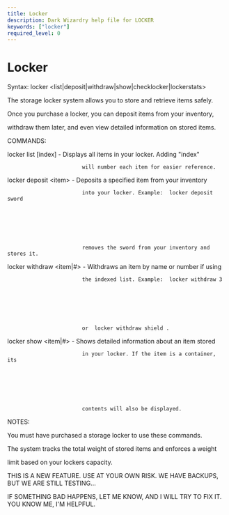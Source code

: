 ```yaml
---
title: Locker
description: Dark Wizardry help file for LOCKER
keywords: ["locker"]
required_level: 0
---
```


# Locker

Syntax:  locker \<list|deposit|withdraw|show|checklocker|lockerstats\>  

The storage locker system allows you to store and retrieve items safely.  
Once you purchase a locker, you can deposit items from your inventory,  
withdraw them later, and even view detailed information on stored items.  

COMMANDS:  
 locker list [index]      - Displays all items in your locker. Adding "index"  
                            will number each item for easier reference.  

 locker deposit \<item\>    - Deposits a specified item from your inventory  
                            into your locker. Example:  locker deposit sword  
                            removes the sword from your inventory and stores it.  

 locker withdraw \<item|#\> - Withdraws an item by name or number if using  
                            the indexed list. Example:  locker withdraw 3  
                            or  locker withdraw shield .  

 locker show \<item|#\>     - Shows detailed information about an item stored  
                            in your locker. If the item is a container, its  
                            contents will also be displayed.  

NOTES:  
You must have purchased a storage locker to use these commands.  
The system tracks the total weight of stored items and enforces a weight  
limit based on your lockers capacity.  

THIS IS A NEW FEATURE. USE AT YOUR OWN RISK. WE HAVE BACKUPS, BUT WE ARE STILL TESTING...  
IF SOMETHING BAD HAPPENS, LET ME KNOW, AND I WILL TRY TO FIX IT. YOU KNOW ME, I'M HELPFUL.